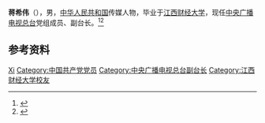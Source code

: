'''蒋希伟'''（{{bd|？|}}），男，[[中华人民共和国|中华人民共和国]]传媒人物，毕业于[[江西财经大学|江西财经大学]]，现任[[中央广播电视总台|中央广播电视总台]]党组成员、副台长。<ref>{{Cite web|title=蒋希伟任中央广播电视总台副台长|url=http://www.bjnews.com.cn/news/2020/04/27/721621.html|accessdate=2020-12-16|work=新京报网}}</ref><ref>{{Cite web|title=蒋希伟校友任中央广播电视总台副台长|url=http://news.jxufe.edu.cn/news-show-98309.html|accessdate=2020-12-16|work=江财新闻}}</ref>

== 参考资料 ==
{{reflist}}

{{中国人物小作品}}

{{Authority control}}
{{DEFAULTSORT:Jiang蒋}}
[[Category:蔣姓|Xi]]
[[Category:中国共产党党员|Category:中国共产党党员]]
[[Category:中央广播电视总台副台长|Category:中央广播电视总台副台长]]
[[Category:江西财经大学校友|Category:江西财经大学校友]]